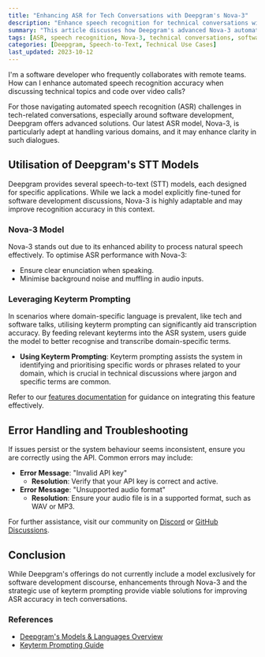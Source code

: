 ```yaml
---
title: "Enhancing ASR for Tech Conversations with Deepgram's Nova-3"
description: "Enhance speech recognition for technical conversations with Deepgram's Nova-3 model."
summary: "This article discusses how Deepgram's advanced Nova-3 automated speech recognition model can improve clarity in technical dialogues, such as software development discussions. It provides tips for optimising Nova-3's performance in this context."
tags: [ASR, speech recognition, Nova-3, technical conversations, software development]
categories: [Deepgram, Speech-to-Text, Technical Use Cases]
last_updated: 2023-10-12
---
```


<CommunityQuestion>I'm a software developer who frequently collaborates with remote teams. How can I enhance automated speech recognition accuracy when discussing technical topics and code over video calls?</CommunityQuestion>

For those navigating automated speech recognition (ASR) challenges in tech-related conversations, especially around software development, Deepgram offers advanced solutions. Our latest ASR model, Nova-3, is particularly adept at handling various domains, and it may enhance clarity in such dialogues.

## Utilisation of Deepgram's STT Models

Deepgram provides several speech-to-text (STT) models, each designed for specific applications. While we lack a model explicitly fine-tuned for software development discussions, Nova-3 is highly adaptable and may improve recognition accuracy in this context.

### Nova-3 Model
Nova-3 stands out due to its enhanced ability to process natural speech effectively. To optimise ASR performance with Nova-3:
- Ensure clear enunciation when speaking.
- Minimise background noise and muffling in audio inputs.

### Leveraging Keyterm Prompting
In scenarios where domain-specific language is prevalent, like tech and software talks, utilising keyterm prompting can significantly aid transcription accuracy. By feeding relevant keyterms into the ASR system, users guide the model to better recognise and transcribe domain-specific terms.

- **Using Keyterm Prompting**: Keyterm prompting assists the system in identifying and prioritising specific words or phrases related to your domain, which is crucial in technical discussions where jargon and specific terms are common.

Refer to our [features documentation](/docs/models-languages-overview#nova-3) for guidance on integrating this feature effectively.

## Error Handling and Troubleshooting
If issues persist or the system behaviour seems inconsistent, ensure you are correctly using the API. Common errors may include:
- **Error Message**: "Invalid API key"
  - **Resolution**: Verify that your API key is correct and active.
- **Error Message**: "Unsupported audio format"
  - **Resolution**: Ensure your audio file is in a supported format, such as WAV or MP3.

For further assistance, visit our community on [Discord](https://discord.gg/deepgram) or [GitHub Discussions](https://github.com/deepgram).

## Conclusion
While Deepgram's offerings do not currently include a model exclusively for software development discourse, enhancements through Nova-3 and the strategic use of keyterm prompting provide viable solutions for improving ASR accuracy in tech conversations.

### References
- [Deepgram's Models & Languages Overview](/docs/models-languages-overview#nova-3)
- [Keyterm Prompting Guide](/docs/keyterm-prompting)